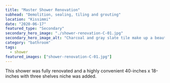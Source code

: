 ```yaml
---
title: "Master Shower Renovation"
subhead: "Demolition, sealing, tiling and grouting"
location: "Kissimmi"
date: "2020-06-17"
featured_type: "Secondary"
secondary_hero_image: "./shower-renovation-C-01.jpg"
secondary_hero_image_alt: "Charcoal and gray slate tile make up a beautiful renovated shower"
category: "bathroom"
tags:
  - shower
featured_images: ["shower-renovation-C-01.jpg"]
---
```


This shower was fully renovated and a highly convenient 40-inches x 18-inches with three shelves niche was added.
